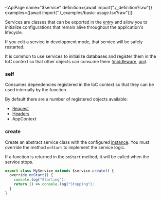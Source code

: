 
<ApiPage
  name="$service"
  definition={await import("./_definition?raw")}
  examples={[await import("./_examples/basic-usage.tsx?raw")]}
>

Services are classes that can be exported in the <a href="/entry">entry</a> and allow you to initialize configurations that remain alive throughout the
application's lifecycle.

If you edit a service in development mode, that service will be safely restarted.

It is common to use services to initialize databases and register them in the IoC context so that other objects can consume them (<a href="/api/$middleware">middleware</a>, <a href="/api/$api">api</a>).

<div slot="post-definition">

<H3>self</H3>

Consumes dependencies registered in the IoC context so that they can be used internally by the function.

By default there are a number of registered objects available:

- <a href="https://developer.mozilla.org/en-US/docs/Web/API/Request">Request</a>
- <a href="https://developer.mozilla.org/en-US/docs/Web/API/Headers">Headers</a>
- AppContext

<H3>create</H3>

Create an abstract service class with the configured <a href="#self">instance</a>. You must override the method `onStart` to implement the service logic.

If a function is returned in the `onStart` method, it will be called when the service stops.

```ts
export class MyService extends $service.create() {
  override onStart() {
    console.log("Starting");
    return () => console.log("Stopping");
  }
}
```

</div>

</ApiPage>

